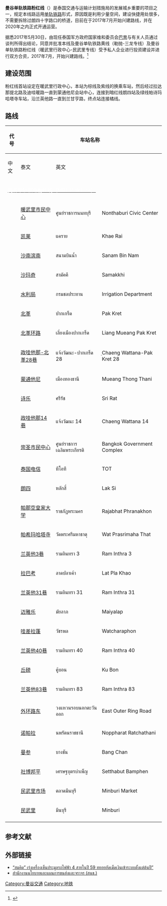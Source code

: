 {{Incomplete|time=2016-05-09T00:26:35+00:00}}
{{Infobox rail line
| box_width   = 
|rail_name    = 曼谷单轨铁路粉红线<br /><small>รถไฟฟ้าโมโนเรล สายสีชมพู<br />MRT Pink Line</small>
| color       = #{{BTS color|pink}}
|logo_filename=
| logo_width  = 80px
| logo_alt    = 
| image      = 
|imagesize   = 
|caption     = 
| service_type = [[大众运输系统|大众运输系统]]
| network     = [[曼谷单轨铁路|曼谷单轨铁路]]
|status      = 计划中
|locale      = {{THA}}[[曼谷|曼谷]]、[[暖武里府|暖武里府]]
|start       = [[暖武里行政中心|暖武里行政中心]]-[[民武里|民武里]]
| 线路类型    = 高架/地下
| stations     = 30
|system_length= 34.5[[公里|公里]]
|lines=1
|ridership   = 
| begin_operation =预计2022年
|owner       = 泰国大众捷运局
|operator    = 泰国大众捷运局
|character   = 
|stock       = 
|tracklength = 
|notrack     =  
|gauge       = {{RailGauge|1435|al=on|allk=on}}
|electrified = [[第三軌供電|第三軌供電]]
|max_speed   = 80千米/小时
|elevation   = 
|map         = 
|map_state   = 
}}

'''曼谷单轨铁路粉红线'''（{{thai|t=สายสีชมพู|phon=S̄āy s̄īchmphū}}）是泰国交通与运输计划措施局的发展城乡重要的项目之一，规定本线路运用[[单轨铁路|单轨铁路]]形式，原因既是利用少量空间，建设快捷用处很多，不需要拆除过朗四十字路口的桥道，目前在于2017年7月开始兴建路线，并在2020年之内正式开通运营。

据悉2017年5月30日，由现任泰国军方政府国家维和委员会[[巴育|巴育]]与有关人员通过谈判所得出结论，同意并批准本线及曼谷单轨铁路黄线（勒抛-三龙专线）及曼谷单轨铁路粉红线（暖武里行政中心-民武里专线）受予私人企业进行投资建设并进行双方合资，2017年7月，开始兴建路线。<ref>{{Cite web |url=http://www.realist.co.th/blog/%E0%B8%A3%E0%B8%96%E0%B9%84%E0%B8%9F%E0%B8%9F%E0%B9%89%E0%B8%B2%E0%B8%AA%E0%B8%B2%E0%B8%A2%E0%B8%AA%E0%B8%B5%E0%B8%8A%E0%B8%A1%E0%B8%9E%E0%B8%B9-2/ |title=存档副本 |access-date=2016-05-08 |archive-date=2021-01-25 |archive-url=https://web.archive.org/web/20210125011939/http://www.realist.co.th/blog/%E0%B8%A3%E0%B8%96%E0%B9%84%E0%B8%9F%E0%B8%9F%E0%B9%89%E0%B8%B2%E0%B8%AA%E0%B8%B2%E0%B8%A2%E0%B8%AA%E0%B8%B5%E0%B8%8A%E0%B8%A1%E0%B8%9E%E0%B8%B9-2/ |dead-url=no }}</ref>

== 建设范围 == 

粉红线首站设定在暖武里行政中心，本站为棕线及紫线的换乘车站，然后经过拉达那提北路及迪哇暖路一直到蒙通他尼会站中心，连接到暗红线朗四站及绿线帕诗玛哈塔寺车站，沿兰英他路一直到兰甘亨路，终点站连接橘线。


== 路线 ==
{| class="wikitable" style="font-size:85%;width:70%"
!rowspan="2"|代号
!colspan="3"|车站名称
!rowspan="2"|车站接驳路线
!rowspan="2"|启用日期
|-
!中文!!泰文!!英文
|-
!colspan=6 style="background: #{{BTS color|pink}}; color:#FFFFFF;"|[[曼谷单轨铁路粉红线|<font color="#FFFFFF">曼谷单轨铁路粉红线（MRT Pink Line）]]
|-align=center
|
|[[暖武里市民中心车站|暖武里市民中心]]
|ศูนย์ราชการนนทบุรี
|Nonthaburi Civic Center
| align="left" |[[曼谷地铁紫线|曼谷地铁紫线]]<br>[[曼谷单路轨铁棕线|曼谷单轨铁路棕线]]（计划中）
|rowspan="30"|2022年之内
|-align=center
|
|[[凯莱车站|凯莱]]
|แคราย
|Khae Rai
|
|-align=center
|
|[[沙南滨南车站|沙南滨南]]
|สนามบินน้ำ
|Sanam Bin Nam
|
|-align=center
|
|[[沙玛奇车站|沙玛奇]]
|สามัคคี
|Samakkhi
|
|-align=center
|
|[[水利局车站|水利局]]
|กรมชลประทาน
|Irrigation Department
|
|-align=center
|
|[[北革车站|北革]]
|ปากเกร็ด
|Pak Kret
|
|-align=center
|
|[[北革环路车站|北革环路]]
|เลี่ยงเมืองปากเกร็ด
|Liang Mueang Pak Kret
|
|-align=center
|
|[[政哇他那-北革28巷车站|政哇他那-北革28巷]]
|แจ้งวัฒนะ-ปากเกร็ด 28
|ฺChaeng Wattana-Pak Kret 28
|
|-align=center
|
|[[蒙通他尼车站|蒙通他尼]]
|เมืองทองธานี
|Mueang Thong Thani
|
|-align=center
|
|[[诗乐车站|诗乐]]
|ศรีรัช
|Sri Rat
|
|-align=center
|
|[[政哇他那14巷车站|政哇他那14巷]]
|แจ้งวัฒนะ 14
|Chaeng Wattana 14
|
|-align=center
|
|[[崇圣市民中心车站|崇圣市民中心]]
|ศูนย์ราชการเฉลิมพระเกียรติ
|Bangkok Government Complex
|
|-align=center
|
|[[泰国电信车站|泰国电信]]
|ทีโอที
|TOT
|
|-align=center
|
|[[朗四车站|朗四]]
|หลักสี่
|Lak Si
| align="left" |[[曼谷近郊铁路暗红线|曼谷近郊铁路暗红线]]
|-align=center
|
|[[帕那空皇家大学车站|帕那空皇家大学]]
|ราชภัฎพระนคร
|Rajabhat Phranakhon 
|
|-align=center
|
|[[帕希玛哈塔寺车站|帕希玛哈塔寺]]
|วัดพระศรีมหาธาตุ
|Wat Prasrimaha That
| align="left" |[[素坤逸线|曼谷捷运素坤逸线]]
|-align=center
|
|[[兰英他3巷车站|兰英他3巷]]
|รามอินทรา 3
|Ram Inthra 3
|
|-align=center
|
|[[拉巴考车站|拉巴考]]
|ลาดปลาเค้า
|Lat Pla Khao
|
|-align=center
|
|[[兰英他31巷车站|兰英他31巷]]
|รามอินทรา 31
|Ram Inthra 31
|
|-align=center
|
|[[迈雅乐车站|迈雅乐]]
|มัยลาภ
|Maiyalap
|
|-align=center
|
|[[哇差拉蓬车站|哇差拉蓬]]
|วัชรพล
|Watcharaphon
| align="left" |[[曼谷单路轨铁灰线|曼谷单轨铁路灰线]]（计划中）
|-align=center
|
|[[兰英他40巷车站|兰英他40巷]]
|รามอินทรา 40
|Ram Inthra 40
|
|-align=center
|
|[[丘磅车站|丘磅]]
|คู้บอน
|Ku Bon
|
|-align=center
|
|[[兰英他83巷车站|兰英他83巷]]
|รามอินทรา 83
|Ram Inthra 83
|
|-align=center
|
|[[外环路东车站|外环路东]]
|วงแหวนรอบนอกตะวันออก
|East Outer Ring Road
|
|-align=center
|
|[[诺帕拉车站|诺帕拉]]
|นพรัตนราชธานี
|Noppharat Ratchathani
|
|-align=center
|
|[[曼参车站|曼参]]
|บางชัน
|Bang Chan
|
|-align=center
|
|[[社博邦平车站|社博邦平]]
|เศรษฐบุตรบำเพ็ญ
|Setthabut Bamphen
|
|-align=center
|
|[[民武里市场车站|民武里市场]]
|ตลาดมีนบุรี
|Minburi Market
|
|-align=center
|
|[[民武里车站|民武里]]
|มีนบุรี
|Minburi
| align="left" |[[曼谷地铁橙线|曼谷地铁橙线]]（兴建中）
|-align=center
|}

==参考文献==
{{reflist}}

==外部链接==
* [http://manager.co.th/iBizChannel/ViewNews.aspx?NewsID=9580000133283 “สมคิด” เร่งเครื่องเข็นประมูลรถไฟฟ้า 4 สายในปี 59 ทยอยอัดเม็ดเงินเข้าระบบตั้งแต่ต้นปี”] {{Wayback|url=http://manager.co.th/iBizChannel/ViewNews.aspx?NewsID=9580000133283 |date=20151208070951 }}
* [http://www.otp.go.th สำนักงานนโยบายและแผนการขนส่งและจราจร (สนข.)] {{Wayback|url=http://www.otp.go.th/ |date=20161121160624 }}

{{曼谷大眾運輸}}
{{东盟城市轨道系统}}
[[Category:曼谷交通|Category:曼谷交通]]
[[Category:地铁|Category:地铁]]